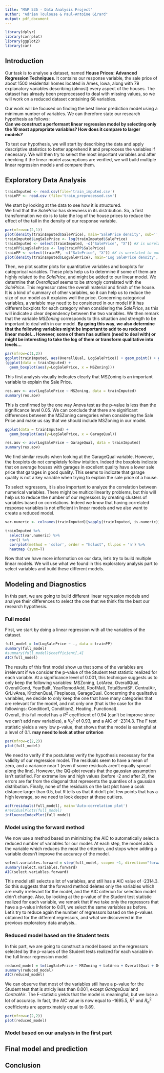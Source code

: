 ```yaml
---
title: "MAP 535 - Data Analysis Project"
author: "Adrien Toulouse & Paul-Antoine Girard"
output: pdf_document
---
```


```r
library(dplyr)
library(corrplot)
library(ggplot2)
library(car)
```

## Introduction

Our task is to analyse a dataset, named **House Prices: Advanced Regression Techniques**. It contains our response variable, the sale price of about 1500 residential homes located in Ames, Iowa, along with 79 explanatory variables describing (almost) every aspect of the houses. The dataset has already been preprocessed to deal with missing values, so we will work on a reduced dataset containing 68 variables.

Our work will be focused on finding the best linear prediction model using a minimum number of variables. We can therefore state our research hypothesis as follows:  
**Can we construct a performant linear regression model by selecting only the 10 most appropriate variables? How does it compare to larger models?** 

To test our hypothesis, we will start by describing the data and apply descriptive statistics to better apprehend it and preprocess the variables if necessary. We will then try to select the most important variables and after checking if the linear model assumptions are verified, we will build multiple linear regression models and compare them.


## Exploratory Data Analysis

```r
trainImputed <- read.csv(file='train_imputed.csv')
trainPP <- read.csv (file='train_preprocessed.csv')
```

We start by looking at the data to see how it is structured.  
We find that the *SalePrice* has skewness in its distribution. So, a first transformation we do is to take the log of the house prices to reduce the effect of the tail in the density of our response variable.

```r
par(mfrow=c(2,1)) 
plot(density(trainImputed$SalePrice), main='SalePrice density', sub='', xlab='', ylab='')
trainImputed$LogSalePrice <- log(trainImputed$SalePrice)
trainImputed <- select(trainImputed, -c("SalePrice", "X")) #X is unrelated to our study
trainPP$LogSalePrice <- log(trainPP$SalePrice)
trainPP <- select(trainPP, -c("SalePrice", "X")) #X is unrelated to our study
plot(density(trainImputed$LogSalePrice), main='Log SalePrice density', sub='', xlab='', ylab='')
```

Then, we plot scatter plots for quantitative variables and boxplots for categorical variables. These plots help us to determine if some of them are highly related to the *SalePrice*, and might be added to our linear model. We determine that *Overallqual* seems to be strongly correlated with the *SalePrice*. This regressor rates the overall material and finish of the house. It is a kind of summary of other variables, so it can help us to reduce the size of our model as it explains well the price. Concerning categorical variables, a variable may need to be considered in our model if it has different boxplots for each category when considering the *SalePrice*, as this will indicate a clear dependency between the two variables. We then remark that the variable *MSZoning* corresponds to this situation and strength to be important to deal with in our model.
**By going this way, we also determine that the following variables might be important to add to ou reduced linear model... However, some of them has outliers (need to deal with) or might be interesting to take the log of them or transform qualitative into levels...**

```r
par(mfrow=c(1,2)) 
ggplot(trainImputed, aes(OverallQual, LogSalePrice)) + geom_point() + geom_smooth()
(ggplot(data = trainImputed) + 
  geom_boxplot(aes(y=LogSalePrice, x = MSZoning)))
```


This first analysis visually indicates clearly that MSZoning is an important variable to explain the Sale Price.
```r
res.aov <- aov(LogSalePrice ~ MSZoning, data = trainImputed)
summary(res.aov)
```

This is confirmed by the one way Anova test as the p-value is less than the significance level 0.05. We can conclude that there are significant differences between the MSZoning caregories when considering the Sale Price and make us say that we should include MSZoning in our model.
```r
ggplot(data = trainImputed) + 
  geom_boxplot(aes(y=LogSalePrice, x = GarageQual))
```

```r
res.aov <- aov(LogSalePrice ~ GarageQual, data = trainImputed)
summary(res.aov)
```

We find similar results when looking at the GarageQual variable. However, the boxplots do not completely follow intuition. Indeed the boxplots indicate that on average houses with garages in excellent quality have a lower sale price that garages in good quality. This seems to indicate that garage quality is not a key variable when trying to explain the sale price of a house.


To select regressors, it is also important to analyze the correlation between numerical variables. There might be multicollinearity problems, but this will help us to reduce the number of our regressors by creating clusters of variables based on correlations. Indeed we know that having correlated response variables is not efficient in linear models and we also want to create a reduced model.  

```r
var.numeric <- colnames(trainImputed)[sapply(trainImputed, is.numeric)]

trainImputed %>%
  select(var.numeric) %>%
  cor() %>%
  corrplot(method = 'color', order = "hclust", tl.pos = 'n') %>%
  heatmap (symm=T)
```

Now that we have more information on our data, let's try to build multiple linear models. We will use what we found in this exploratory analysis part to select variables and build these different models. 

## Modeling and Diagnostics

In this part, we are going to build different linear regression models and analyse their differences to select the one that we think fits the best our research hypothesis.

### Full model
First, we start by doing a linear regression with all the variables of the dataset. 

```r
full_model = lm(LogSalePrice ~ ., data = trainPP)
summary(full_model)
#summary(full_model)$coefficient[,4]
AIC(full_model)
```

The results of this first model show us that some of the variables are irrelevant if we consider the p-value of the Student test statistic realized for each variable. At a significance level of 0.001, this technique suggests us to only keep the following variables: MSZoning, LotArea, OverallQual, OverallCond, YearBuilt, YearRemodAdd, RoofMatl, TotalBsmtSF, CentralAir, GrLivArea, KitchenQual, Fireplaces, GarageQual. Concerning the qualitative variables, we decide to only keep the one that have many categories that are relevant for the model, and not only one (that is the case for the followings: Condition1, Condition2, Heating, Functional).  
Overall, this full model has a $R^2$ coefficient of 0.94 (can't be improve since we can't add new variables), a $R^2_a$ of 0.93, and a AIC of -2314.3. The F test statistic yields a very low p-value, that shows that the model is eaningful at a level of 0.1.
**may need to look at other criterion**

```r
par(mfrow=c(2,2))
plot(full_model)
```

We need to verify if the postulates verify the hypothesis necessary for the validity of our regression model. The residuals seem to have a mean of zero, and a variance near 1 (even if some residuals aren't equally spread along the line). However, the QQ-plot reveals that the gaussian assumption isn't satisfied. For extreme low and high values (before -2 and after 2), the errors are far from the diagonal that represents the quantiles of a gaussian distribution. Finally, none of the residuals on the last plot have a cook distance larger than 0.5, but R tells us that it didn't plot few points that has a high leverage, so we need to look deeper at these outliers.

```r
acf(residuals(full_model), main='Auto-correlation plot')
#residualPlots(full_model)
influenceIndexPlot(full_model)
```



### Model using the forward method

We now use a method based on minimizing the AIC to automatically select a reduced number of variables for our model. At each step, the model adds the variable which reduces the most the criterion, and stops when adding a variable doesn't improve the accuracy of the model.

```r
select.variables.forward = step(full_model, scope= ~1, direction="forward", trace=FALSE) 
summary(select.variables.forward)
AIC(select.variables.forward)
```

This model still selects a lot of variables, and still has a AIC value of -2314.3. So this suggests that the forward method deletes only the variables which are really irrelevant for the model, and the AIC criterion for selection model didn't change. Also, by looking at the p-value of the Student test statistic realized for each variable, we remark that if we take only the regressors that have a p-value inferior to 0.01, we select the same variables as before.  
Let's try to reduce again the number of regressors based on the p-values obtained for the different regressors, and what we discovered in the previous exploratory data analysis..

### Reduced model based on the Student tests

In this part, we are going to construct a model based on the regressors selected by the p-values of the Student tests realized for each variable in the full linear regression model.

```r
reduced_model = lm(LogSalePrice ~ MSZoning + LotArea + OverallQual + OverallCond + YearBuilt + YearRemodAdd + RoofMatl + TotalBsmtSF + CentralAir + GrLivArea + KitchenQual + Fireplaces + GarageQual, data = trainPP)
summary(reduced_model)
AIC(reduced_model)
```

We can observe that most of the variables still have a p-value for the Student test that is stricly less than 0.001, except *GarageQual* and *CentralAir*. The F-statistic yields that the model is meaningful, but we lose a lot of accuracy. In fact, the AIC value is now equal to -1695.5, $R^2$ and $R^2_a$ coefficients are approximately equal to 0.89. 

```r
par(mfrow=c(2,2))
plot(reduced_model)
```


### Model based on our analysis in the first part


## Final model and prediction



## Conclusion


